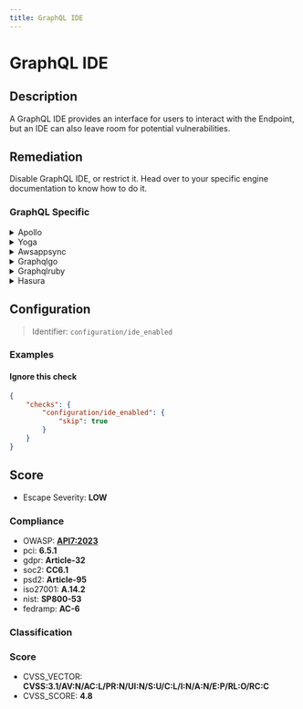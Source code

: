 ```yaml
---
title: GraphQL IDE
---
```


# GraphQL IDE

## Description

A GraphQL IDE provides an interface for users to interact with the Endpoint, but an IDE can also leave room for potential vulnerabilities.


## Remediation

Disable GraphQL IDE, or restrict it.
Head over to your specific engine documentation to know how to do it.



### GraphQL Specific

<details>
    <summary>Apollo</summary>

GraphQL Playground is deprecated and disabled by default since Apollo v3. If you installed it voluntarily with the corresponding plugin, you should consider disabling it to improve security. If you still use Apollo v2, you can disable GraphQL Playground by either: * Setting the environment variable `NODE_ENV` to `production` * Explicitly disabling it:  ```javascript  const server = new ApolloServer({    // ...    playground: false,  });  ```Source: * [Apollo v2 Documentation](https://www.apollographql.com/docs/apollo-server/v2/testing/graphql-playground/) * [Apollo v3 Documentation](https://www.apollographql.com/docs/apollo-server/testing/build-run-queries/#graphql-playground)

</details>

<details>
    <summary>Yoga</summary>

To secure your GraphQL Yoga server, ensure that the playground is disabled in production environments. You can do this by setting the playground option to false when initializing the server.

</details>

<details>
    <summary>Awsappsync</summary>

For AWS AppSync, it's important to manage the API access correctly. Use AWS IAM roles, Cognito User Pools, or API keys to control access and disable any unnecessary default settings that may expose the API.

</details>

<details>
    <summary>Graphqlgo</summary>

When using graphql-go, ensure that you do not expose the GraphiQL interface in production. This can be done by not including the GraphiQL middleware or by conditionally adding it based on the environment.

</details>

<details>
    <summary>Graphqlruby</summary>

In GraphQL-Ruby, disable GraphiQL in production by not mounting the GraphiQL::Rails::Engine or by using environment checks to conditionally enable it.

</details>

<details>
    <summary>Hasura</summary>

For Hasura, ensure that the console is not enabled in production. You can disable it by setting the `HASURA_GRAPHQL_ENABLE_CONSOLE` environment variable to false.

</details>

## Configuration

> Identifier: `configuration/ide_enabled`



### Examples



#### Ignore this check

```json
{
    "checks": {
        "configuration/ide_enabled": {
            "skip": true
        }
    }
}
```




## Score

- Escape Severity: **<span className="low-severity">LOW</span>**

### Compliance

- OWASP: **[API7:2023](https://github.com/OWASP/API-Security/blob/master/editions/2023/en/0xa7-server-side-request-forgery.md)**
- pci: **6.5.1**
- gdpr: **Article-32**
- soc2: **CC6.1**
- psd2: **Article-95**
- iso27001: **A.14.2**
- nist: **SP800-53**
- fedramp: **AC-6**

### Classification






### Score

- CVSS_VECTOR: **CVSS:3.1/AV:N/AC:L/PR:N/UI:N/S:U/C:L/I:N/A:N/E:P/RL:O/RC:C**
- CVSS_SCORE: **4.8**

